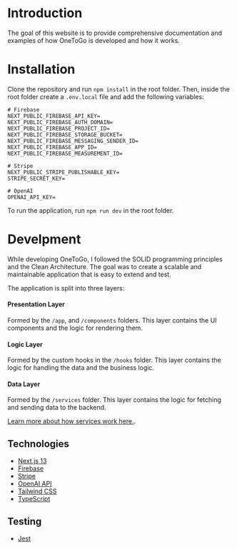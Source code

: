 # Introduction

The goal of this website is to provide comprehensive documentation and examples of how OneToGo is developed and how it works.

# Installation

Clone the repository and run `npm install` in the root folder.
Then, inside the root folder create a `.env.local` file and add the following variables:

```env
# Firebase
NEXT_PUBLIC_FIREBASE_API_KEY=
NEXT_PUBLIC_FIREBASE_AUTH_DOMAIN=
NEXT_PUBLIC_FIREBASE_PROJECT_ID=
NEXT_PUBLIC_FIREBASE_STORAGE_BUCKET=
NEXT_PUBLIC_FIREBASE_MESSAGING_SENDER_ID=
NEXT_PUBLIC_FIREBASE_APP_ID=
NEXT_PUBLIC_FIREBASE_MEASUREMENT_ID=

# Stripe
NEXT_PUBLIC_STRIPE_PUBLISHABLE_KEY=
STRIPE_SECRET_KEY=

# OpenAI
OPENAI_API_KEY=
```

To run the application, run `npm run dev` in the root folder.

# Develpment

While developing OneToGo, I followed the SOLID programming principles and the Clean Architecture. The goal was to create a scalable and maintainable application that is easy to extend and test.

The application is split into three layers:

#### Presentation Layer

Formed by the `/app`, and `/components` folders. This layer contains the UI components and the logic for rendering them.

#### Logic Layer

Formed by the custom hooks in the `/hooks` folder. This layer contains the logic for handling the data and the business logic.

#### Data Layer

Formed by the `/services` folder. This layer contains the logic for fetching and sending data to the backend.

[Learn more about how services work here.](/services).

## Technologies

-   [Next.js 13](https://nextjs.org/)
-   [Firebase](https://firebase.google.com/)
-   [Stripe](https://stripe.com/)
-   [OpenAI API](https://openai.com/api)
-   [Tailwind CSS](https://tailwindcss.com/)
-   [TypeScript](https://www.typescriptlang.org/)

## Testing

-   [Jest](https://jestjs.io/)
